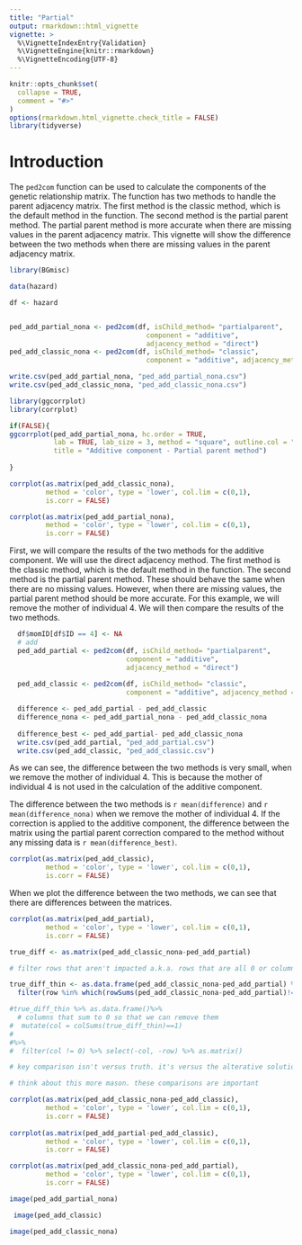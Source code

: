 ```yaml
---
title: "Partial"
output: rmarkdown::html_vignette
vignette: >
  %\VignetteIndexEntry{Validation}
  %\VignetteEngine{knitr::rmarkdown}
  %\VignetteEncoding{UTF-8}
---
```


```r
knitr::opts_chunk$set(
  collapse = TRUE,
  comment = "#>"
)
options(rmarkdown.html_vignette.check_title = FALSE)
library(tidyverse)
```

# Introduction

The `ped2com` function can be used to calculate the components of the genetic relationship matrix. The function has two methods to handle the parent adjacency matrix. The first method is the classic method, which is the default method in the function. The second method is the partial parent method. The partial parent method is more accurate when there are missing values in the parent adjacency matrix. This vignette will show the difference between the two methods when there are missing values in the parent adjacency matrix.

```r
library(BGmisc)

data(hazard)

df <- hazard


ped_add_partial_nona <- ped2com(df, isChild_method= "partialparent",
                                  component = "additive",
                                  adjacency_method = "direct")
ped_add_classic_nona <- ped2com(df, isChild_method= "classic",
                                  component = "additive", adjacency_method = "direct")

write.csv(ped_add_partial_nona, "ped_add_partial_nona.csv")
write.csv(ped_add_classic_nona, "ped_add_classic_nona.csv")
```


```r

library(ggcorrplot)
library(corrplot)

if(FALSE){
ggcorrplot(ped_add_partial_nona, hc.order = TRUE, 
           lab = TRUE, lab_size = 3, method = "square", outline.col = "white", digits = 3,
           title = "Additive component - Partial parent method")
  
}

corrplot(as.matrix(ped_add_classic_nona),
         method = 'color', type = 'lower', col.lim = c(0,1),
         is.corr = FALSE)

corrplot(as.matrix(ped_add_partial_nona),
         method = 'color', type = 'lower', col.lim = c(0,1),
         is.corr = FALSE)

```
First, we will compare the results of the two methods for the additive component. We will use the direct adjacency method. The first method is the classic method, which is the default method in the function. The second method is the partial parent method. These should behave the same when there are no missing values. However, when there are missing values, the partial parent method should be more accurate. For this example, we will remove the mother of individual 4. We will then compare the results of the two methods.

```r

  df$momID[df$ID == 4] <- NA
  # add
  ped_add_partial <- ped2com(df, isChild_method= "partialparent",
                             component = "additive",
                             adjacency_method = "direct")
  
  ped_add_classic <- ped2com(df, isChild_method= "classic",
                             component = "additive", adjacency_method = "direct")

  difference <- ped_add_partial - ped_add_classic
  difference_nona <- ped_add_partial_nona - ped_add_classic_nona
  
  difference_best <- ped_add_partial- ped_add_classic_nona
  write.csv(ped_add_partial, "ped_add_partial.csv")
  write.csv(ped_add_classic, "ped_add_classic.csv")
```


As we can see, the difference between the two methods is very small, when we remove the mother of individual 4. This is because the mother of individual 4 is not used in the calculation of the additive component. 


The difference between the two methods is `r mean(difference)` and `r mean(difference_nona)` when we remove the mother of individual 4. If the correction is applied to the additive component, the difference between the matrix using the partial parent correction compared to the method without any missing data  is `r mean(difference_best)`.


```r
corrplot(as.matrix(ped_add_classic),
         method = 'color', type = 'lower', col.lim = c(0,1),
         is.corr = FALSE)
```
When we plot the difference between the two methods, we can see that there are differences between the matrices. 

```r
corrplot(as.matrix(ped_add_partial),
         method = 'color', type = 'lower', col.lim = c(0,1),
         is.corr = FALSE)
```

```r

true_diff <- as.matrix(ped_add_classic_nona-ped_add_partial)

# filter rows that aren't impacted a.k.a. rows that are all 0 or columns that are all 0

true_diff_thin <- as.data.frame(ped_add_classic_nona-ped_add_partial) %>% mutate(row = row_number()) %>% 
  filter(row %in% which(rowSums(ped_add_classic_nona-ped_add_partial)!=0))

#true_diff_thin %>% as.data.frame()%>%
  # columns that sum to 0 so that we can remove them 
#  mutate(col = colSums(true_diff_thin)==1)
#
#%>%
#  filter(col != 0) %>% select(-col, -row) %>% as.matrix()

# key comparison isn't versus truth. it's versus the alterative solution

# think about this more mason. these comparisons are important

corrplot(as.matrix(ped_add_classic_nona-ped_add_classic),
         method = 'color', type = 'lower', col.lim = c(0,1),
         is.corr = FALSE)
   
corrplot(as.matrix(ped_add_partial-ped_add_classic),
         method = 'color', type = 'lower', col.lim = c(0,1),
         is.corr = FALSE)                                                                              

corrplot(as.matrix(ped_add_classic_nona-ped_add_partial),
         method = 'color', type = 'lower', col.lim = c(0,1),
         is.corr = FALSE)
```
```r
image(ped_add_partial_nona)
```

```r
 image(ped_add_classic)
```

```r
image(ped_add_classic_nona)

```
